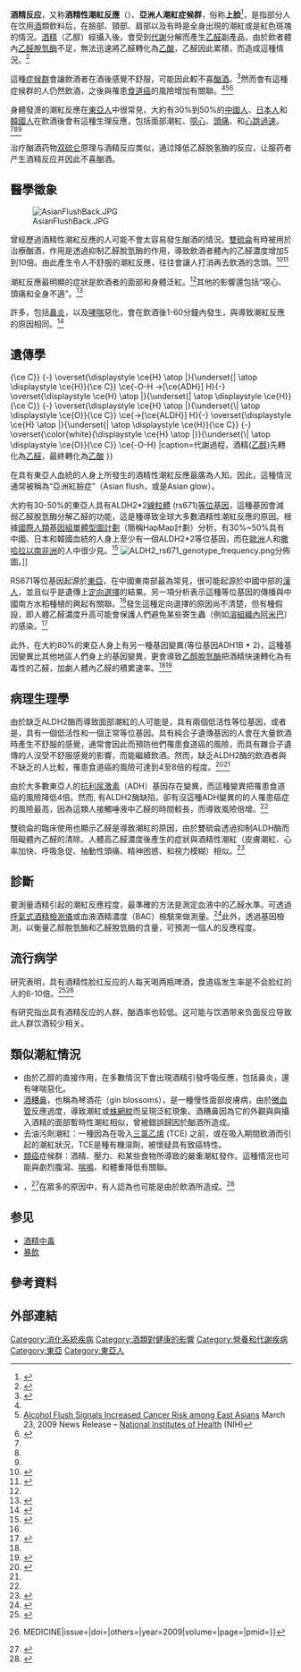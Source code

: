 {{Proofreader needed|en}}
{{NoteTA
|G1=ME
|1=zh-cn=综合征;zh-hk=綜合症;zh-tw=症候群;
}}
{{medical}}
{{Infobox medical condition (new)
| name          = 酒精反應
| synonyms      = 酒精性潮紅反應、亞洲人潮紅症候群、亞洲人潮紅反應、亞洲人紅臉反應、上臉
| image         = The Alcohol Flushing Response.png
| alt           = 
| caption       = 一位22歲[[東亞|東亞]]男性，具有{{le|乙醛脫氫酶2|ALDH2}}雜合子遺傳基因，飲酒前和飲酒後的臉部不同顏色。<ref name=PLOS2009/>
| field         = [[毒理學|毒理學]]
| symptoms      = 
| complications = 
| onset         = 
| duration      = 
| types         = 
| causes        = 
| risks         = 
| diagnosis     = 
| differential  = 
| prevention    = 
| treatment     = 
| medication    = 
| prognosis     = 
| frequency     = 估計有36%的東亞人有此種遺傳基因<ref name=Kim2014>{{cite journal | vauthors = Lee H, Kim SS, You KS, Park W, Yang JH, Kim M, Hayman LL | title = Asian flushing: genetic and sociocultural factors of alcoholism among East asians | journal = Gastroenterology Nursing | volume = 37 | issue = 5 | pages = 327–36 | year = 2014 | pmid = 25271825 | doi = 10.1097/SGA.0000000000000062 | s2cid = 206059192 }}</ref><ref name=PLOS2009/><ref name="J. Yoo 2014 132">{{Cite book |title=Handbook of Asian American Health |last1=  J. Yoo|first1=Grace |last2=  Odar  |first2=  Alan Y.|publisher=Springer |year=2014 |isbn=978-1493913442 |page=132}}</ref>
| deaths        = 
}}

'''酒精反应'''，又称'''酒精性潮紅反應'''（{{lang-en|Alcohol flush reaction}}）、'''亞洲人潮紅症候群'''，俗称'''上脸'''<ref>{{Cite book|title=上脸|last=现代汉语词典|publisher=商务印书馆|year=|isbn=9787100124508|location=|pages=第1139页|url=http://pic.guoxuedashi.com/xdhycd/1139.gif|access-date=2019-07-21|archive-url=https://web.archive.org/web/20190721141446/http://pic.guoxuedashi.com/xdhycd/1139.gif|archive-date=2019-07-21|dead-url=yes}}</ref>，是指部分人在饮用[[酒|酒]]類飲料后，在臉部、頸部、肩部以及有時是全身出現的潮紅或是紅色斑塊的情況。[[酒精|酒精]]（乙醇）經攝入後，會受到[[代謝|代謝]]分解而產生[[乙醛|乙醛]]副產品，由於飲者體內[[乙醛脫氫酶|乙醛脫氫酶]]不足，無法迅速將乙醛轉化為[[乙酸|乙酸]]，乙醛因此累積，而造成這種情況。<ref name=":0">{{cite journal|title=The alcohol flushing response: an unrecognized risk factor for esophageal cancer from alcohol consumption|date=March 2009|journal=PLOS Medicine|issue=3|doi=10.1371/journal.pmed.1000050|volume=6|pages=e50|pmc=2659709|pmid=19320537|vauthors=Brooks PJ, Enoch MA, Goldman D, Li TK, Yokoyama A}}</ref>

這種[[症候群|症候群]]會讓飲酒者在酒後感覺不舒服，可能因此較不喜[[酗酒|酗酒]]。<ref name="Yi2010">{{cite journal|title=The ADH1B Arg47His polymorphism in east Asian populations and expansion of rice domestication in history|date=January 2010|journal=BMC Evolutionary Biology|doi=10.1186/1471-2148-10-15|volume=10|pages=15|pmc=2823730|pmid=20089146|vauthors=Peng Y, Shi H, Qi XB, Xiao CJ, Zhong H, Ma RL, Su B}}</ref>然而會有這種症候群的人仍然飲酒，之後與罹患[[食道癌|食道癌]]的風險增加有關聯。<ref name="PLOS2009" /><ref>[http://www.nih.gov/news/health/mar2009/niaaa-23.htm Alcohol Flush Signals Increased Cancer Risk among East Asians] {{Webarchive|url=https://web.archive.org/web/20120216062227/http://www.nih.gov/news/health/mar2009/niaaa-23.htm|date=2012-02-16}} March 23, 2009 News Release – [[National_Institutes_of_Health|National Institutes of Health]] (NIH)</ref><ref name=":1">{{Cite journal|title=Carcinogenetic impact of ADH1B and ALDH2 genes on squamous cell carcinoma risk of the esophagus with regard to the consumption of alcohol, tobacco and betel quid|first1=Chien-Hung|last2=Lee|first2=Jang-Ming|date=2008|journal=International Journal of Cancer|issue=6|doi=10.1002/ijc.23264|volume=122|pages=1347–56|language=en|issn=1097-0215|pmid=18033686|last3=Wu|first3=Deng-Chyang|last4=Goan|first4=Yih-Gang|last5=Chou|first5=Shah-Hwa|last6=Wu|first6=I.-Chen|last7=Kao|first7=Ein-Long|last8=Chan|first8=Te-Fu|last9=Huang|first9=Meng-Chuan|last1=Lee|first11=Chun-Ying|last11=Lee|first10=Pei-Shih|last10=Chen|doi-access=free}}</ref>

身體發燙的潮紅反應在[[東亞人|東亞人]]中很常見，大約有30%到50%的[[中國人|中國人]]、[[日本人|日本人]]和[[韓國人|韓國人]]在飲酒後會有這種生理反應，包括面部潮紅、[[噁心|噁心]]、[[頭痛|頭痛]]、和[[心跳過速|心跳過速]]。<ref name="Kim2014" /><ref name="J. Yoo 2014 132" /><ref name=":2" />

治疗酗酒药物[[双硫仑|双硫仑]]原理与酒精反应类似，通过降低乙醛脱氢酶的反应，让服药者产生酒精反应并因此不喜酗酒。

==醫學徵象==
[[File:AsianFlushBack.JPG|thumb]]
 
曾經歷過酒精性潮紅反應的人可能不會太容易發生酗酒的情況。[[雙硫侖|雙硫侖]]有時被用於治療酗酒，作用是透過抑制乙醛脫氫酶的作用，導致飲酒者體內的乙醛濃度增加5到10倍。由此產生令人不舒服的潮紅反應，往往會讓人打消再去飲酒的念頭。<ref>{{cite web |url=https://www.nlm.nih.gov/medlineplus/druginfo/medmaster/a682602.html |title=Disulfiram |work=MedlinePlus Drug Information |access-date=15 November 2012 |archive-date=1 October 2008 |archive-url=https://web.archive.org/web/20081001224410/http://www.nlm.nih.gov/medlineplus/druginfo/medmaster/a682602.html |url-status=live }}</ref><ref>{{EMedicine|emerg|151|Toxicity, Disulfiram}}</ref>
 
潮紅反應最明顯的症狀是飲酒者的面部和身體泛紅。<ref name=":0" />其他的影響還包括“噁心、頭痛和全身不適”。<ref>{{Cite web |url=http://dujs.dartmouth.edu/fall-2009/esophageal-cancer-and-the-%E2%80%98asian-glow%E2%80%99 |title=Archived copy |access-date=2021-10-07 |archive-date=2016-01-12 |archive-url=https://web.archive.org/web/20160112231737/http://dujs.dartmouth.edu/fall-2009/esophageal-cancer-and-the-%e2%80%98asian-glow%e2%80%99 |url-status=live }}</ref>
 
許多{{le|酒精引發呼吸反應|Alcohol-induced respiratory reactions}}，包括[[鼻炎|鼻炎]]，以及[[哮喘|哮喘]]惡化，會在飲酒後1-60分鐘內發生，與導致潮紅反應的原因相同。<ref>{{cite journal | vauthors = Adams KE, Rans TS | title = Adverse reactions to alcohol and alcoholic beverages | url = https://archive.org/details/sim_annals-of-allergy-asthma-and-immunology_2013-12_111_6/page/439 | journal = Annals of Allergy, Asthma & Immunology | volume = 111 | issue = 6 | pages = 439–45 | date = December 2013 | pmid = 24267355 | doi = 10.1016/j.anai.2013.09.016 }}</ref>

==遺傳學==
{{Image frame|content=
<math chem>\ce{H}{-}
\overset{\displaystyle \ce{H} \atop |}{\underset{| \atop \displaystyle \ce{H}}{\ce C}}
{-}
\overset{\displaystyle \ce{H} \atop |}{\underset{| \atop \displaystyle \ce{H}}{\ce C}}
\ce{-O-H ->[\ce{ADH}] H}{-}
\overset{\displaystyle \ce{H} \atop |}{\underset{| \atop \displaystyle \ce{H}}{\ce C}}
{-}
\overset{\displaystyle \ce{H} \atop |}{\underset{\| \atop \displaystyle \ce{O}}{\ce C}}
\ce{->[\ce{ALDH}] H}{-}
\overset{\displaystyle \ce{H} \atop |}{\underset{| \atop \displaystyle \ce{H}}{\ce C}}
{-}
\overset{\color{white}{\displaystyle \ce{H} \atop |}}{\underset{\| \atop \displaystyle \ce{O}}{\ce C}}
\ce{-O-H}
</math>
|caption=代謝過程，酒精([[乙醇|乙醇]])先轉化為[[乙醛|乙醛]]，最終轉化為[[乙酸|乙酸]]
}}

在具有東亞人血統的人身上所發生的酒精性潮紅反應最廣為人知。因此，這種情況通常被稱為“亞洲紅臉症”（Asian flush，或是Asian glow）。
 
大約有30-50%的東亞人具有ALDH2*2[[線粒體|線粒體]] (rs671)[[等位基因|等位基因]]，這種基因會減弱乙醛脫氫酶分解乙醛的功能，這是種導致全球大多數酒精性潮紅反應的原因。根據[[國際人類基因組單體型圖計劃|國際人類基因組單體型圖計劃]]（簡稱HapMap計劃）分析，有30%~50%具有中國、日本和韓國血統的人身上至少有一個ALDH2*2等位基因，而在[[歐洲|歐洲]]人和[[撒哈拉以南非洲|撒哈拉以南非洲]]的人中很少見。<ref name=":2">{{cite web|url=http://www.snpedia.com/index.php/Rs671|title=Rs671|access-date=2011-12-22|archive-date=2018-10-22|archive-url=https://web.archive.org/web/20181022030021/https://www.snpedia.com/index.php/Rs671|url-status=live}}</ref>
[[File:ALDH2_rs671_genotype_frequency.png|thumb]]分佈圖。]]
 
RS671等位基因起源於[[東亞|東亞]]，在中國東南部最為常見，很可能起源於中國中部的[[漢人|漢人]]，並且似乎是遺傳上[[定向選擇|定向選擇]]的結果。另一項分析表示這種等位基因的傳播與中國南方水稻種植的興起有關聯。<ref name=Yi2010/>發生這種定向選擇的原因尚不清楚，但有種假設，即人體乙醛濃度升高可能會保護人們避免某些寄生蟲（例如[[溶組織內阿米巴|溶組織內阿米巴]]）的感染。<ref>{{cite journal|author =Oota|title=The evolution and population genetics of the ALDH2 locus: random genetic drift, selection, and low levels of recombination|year=2004|journal=[[Annals_of_Human_Genetics|Annals of Human Genetics]]|volume=68|issue=2|pages=93–109|display-authors=etal|doi=10.1046/j.1529-8817.2003.00060.x|pmid=15008789|s2cid=31026948}}</ref>
 
此外，在大約80%的東亞人身上有另一種基因變異(等位基因ADH1B * 2)，這種基因變異比其他地區人們身上的基因變異，更會導致[[乙醇脫氫酶|乙醇脫氫酶]]把酒精快速轉化為有毒性的乙醛，加劇人體內乙醛的積累速率。<ref name=Yi2010/><ref name="Eng et al.">{{cite journal|vauthors=Eng MY, Luczak SE, Wall TL|date=2007|title=ALDH2, ADH1B, and ADH1C genotypes in Asians: a literature review|journal=Alcohol Research & Health|volume=30|issue=1|pages=22–27|pmc=3860439|pmid=17718397}}</ref>
 
==病理生理學==
由於缺乏ALDH2酶而導致面部潮紅的人可能是{{le|基因純合子|Homozygous}}，具有兩個低活性等位基因，或者是{{le|基因雜合子|Heterozygous}}，具有一個低活性和一個正常等位基因。具有純合子遺傳基因的人會在大量飲酒時產生不舒服的感覺，通常會因此而預防他們罹患食道癌的風險，而具有雜合子遺傳的人沒受不舒服感覺的影響，而能繼續飲酒。然而，缺乏ALDH2酶的飲酒者與不缺乏的人比較，罹患食道癌的風險可達到4至8倍的程度。<ref name="PLOS2009">{{cite journal | vauthors = Brooks PJ, Enoch MA, Goldman D, Li TK, Yokoyama A | title = The alcohol flushing response: an unrecognized risk factor for esophageal cancer from alcohol consumption | journal = PLOS Medicine | volume = 6 | issue = 3 | pages = e50 | date = March 2009 | pmid = 19320537 | pmc = 2659709 | doi = 10.1371/journal.pmed.1000050 }}</ref><ref name=":1" />
 
由於大多數東亞人的[[抗利尿激素|抗利尿激素]]（ADH）基因存在變異，而這種變異把罹患食道癌的風險降低4倍。然而, 有ALDH2酶缺陷，卻有沒這種ADH變異的的人罹患癌症的風險最高，因為這類人接觸唾液中乙醛的時間較長，而導致風險倍增。<ref name=":1" />
 
雙硫侖的臨床使用也顯示乙醛是導致潮紅的原因，由於雙硫侖透過抑制ALDH酶而阻礙體內乙醛的清除。人體高乙醛濃度後產生的症狀與酒精性潮紅（皮膚潮紅、心率加快、呼吸急促、抽動性頭痛、精神困惑、和視力模糊）相似。<ref>{{cite journal | vauthors = Wright C, Moore RD | title = Disulfiram treatment of alcoholism | url = https://archive.org/details/sim_american-journal-of-medicine_1990-06_88_6/page/647 | journal = The American Journal of Medicine | volume = 88 | issue = 6 | pages = 647–55 | date = June 1990 | pmid = 2189310 | doi = 10.1016/0002-9343(90)90534-K }}</ref>

==診斷==
要測量酒精引起的潮紅反應程度，最準確的方法是測定血液中的乙醛水準。可透過[[體內酒精測定儀|呼氣式酒精檢測儀]]或血液酒精濃度（BAC）檢驗來做測量。<ref>{{Cite web|url=http://www.criticalimprov.com/index.php/surg/article/viewArticle/982/|title=Archived copy|archive-url=https://web.archive.org/web/20140221234833/http://www.criticalimprov.com/index.php/surg/article/viewArticle/982/|archive-date=2014-02-21|access-date=2010-07-29}}</ref>此外，透過基因檢測，以衡量乙醇脫氫酶和乙醛脫氫酶的含量，可預測一個人的反應程度。

==流行病学==
研究表明，具有酒精性脸红反应的人每天喝两瓶啤酒，食道癌发生率是不会脸红的人的6-10倍。<ref>{{cite web |url=http://www.nytimes.com/2009/03/24/health/24blush.html |title=NYTimes.com - Drinkers' Red Face May Signal Cancer Risk |publisher=The New York Times |accessdate=15 Aug 2017}}</ref><ref>{{Cite journal|title=The Alcohol Flushing Response: An Unrecognized Risk Factor for Esophageal Cancer from Alcohol Consumption|author=Philip J Brooks , Mary-Anne Enoch, David Goldman, Ting-Kai Li, Akira Yokoyama|url=https://doi.org/10.1371/journal.pmed.1000050|journal=PLOS {{!}} MEDICINE|issue=|doi=|others=|year=2009|volume=|page=|pmid=}}</ref>

有研究指出具有酒精反应的人群，酗酒率也较低。这可能与饮酒带来负面反应导致此人群饮酒较少相关。

==類似潮紅情況==
*由於乙醇的直接作用，在多數情況下會出現酒精引發呼吸反應，包括鼻炎，還有哮喘惡化。
*[[酒糟鼻|酒糟鼻]]，也稱為琴酒花（gin blossoms），是一種慢性面部皮膚病，由於[[微血管|微血管]]反應過度，導致潮紅或[[蛛網紋|蛛網紋]]而呈現泛紅現象。酒糟鼻因為它的外觀與與攝入酒精的面部暫時性潮紅相似，曾被錯誤歸因於酗酒所造成。
*去油污劑潮紅：一種因為在吸入[[三氯乙烯|三氯乙烯]] (TCE) 之前，或在吸入期間飲酒而引起的潮紅狀況，TCE是種有機溶劑，被懷疑具有致癌特性。
*[[類癌|類癌]]症候群：酒精、壓力、和某些食物所導致的嚴重潮紅發作。這種情況也可能與劇烈腹瀉、[[喘鳴|喘鳴]]、和體重降低有關聯。
*{{le|紅耳症候群|Red ear syndrome}}，<ref>{{cite journal | vauthors = Boulton P, Purdy RA, Bosch EP, Dodick DW | title = Primary and secondary red ear syndrome: implications for treatment | journal = Cephalalgia | volume = 27 | issue = 2 | pages = 107–10 | date = February 2007 | pmid = 17257229 | doi = 10.1111/j.1468-2982.2007.01270.x | s2cid = 31973969 }}</ref>在眾多的原因中，有人認為也可能是由於飲酒所造成。<ref>{{cite web| url =https://www.medicalnewstoday.com/articles/320344#causes| title = What causes hot and red ears?| publisher = MedicalNewsToday| quote = Flushing can also develop because of a rapid change in temperature, alcohol use, and hormonal changes. | date = | accessdate =12 October 2021
 }}</ref>

==参见==
*[[酒精中毒|酒精中毒]]
*[[暴飲|暴飲]]

==參考資料==
{{Reflist}}

== 外部連結 ==
{{Medical resources
| DiseasesDB      =
| ICD10           = <!-- {{ICD10|Xxx.x}} -->
| ICD9            = <!-- {{ICD9|xxx}} -->
| ICDO            =
| OMIM            =
| MedlinePlus     =
| MeSH            =
| GeneReviewsNBK  =
| GeneReviewsName =
}}

{{酒與健康}}
{{消化系統疾病}}

[[Category:消化系統疾病|Category:消化系統疾病]]
[[Category:酒類對健康的影響|Category:酒類對健康的影響]]
[[Category:營養和代謝疾病|Category:營養和代謝疾病]]
[[Category:東亞|Category:東亞]]
[[Category:東亞人|Category:東亞人]]